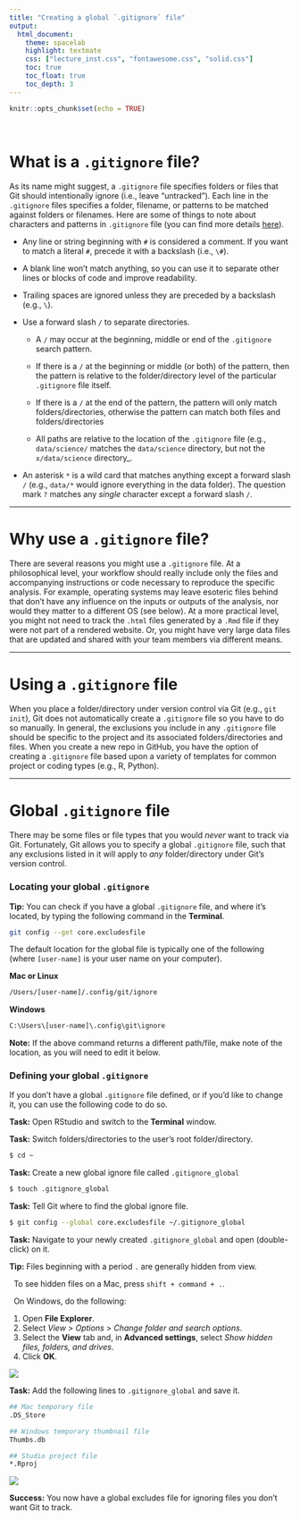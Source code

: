 ```yaml
---
title: "Creating a global `.gitignore` file"
output:
  html_document:
    theme: spacelab
    highlight: textmate
    css: ["lecture_inst.css", "fontawesome.css", "solid.css"]
    toc: true
    toc_float: true
    toc_depth: 3
---
```


```r
knitr::opts_chunk$set(echo = TRUE)
```

<br>

# What is a `.gitignore` file?

As its name might suggest, a `.gitignore` file specifies folders or files that Git should intentionally ignore (i.e., leave "untracked"). Each line in the `.gitignore` files specifies a folder, filename, or patterns to be matched against folders or filenames. Here are some of things to note about characters and patterns in `.gitignore` file (you can find more details [here](https://git-scm.com/docs/gitignore)).

* Any line or string beginning with `#` is considered a comment. If you want to match a literal `#`, precede it with a backslash (i.e., `\#`).

* A blank line won't match anything, so you can use it to separate other lines or blocks of code and improve readability.

* Trailing spaces are ignored unless they are preceded by a backslash (e.g., `\  `).

* Use a forward slash `/` to separate directories.

    - A `/` may occur at the beginning, middle or end of the `.gitignore` search pattern.

    - If there is a `/` at the beginning or middle (or both) of the pattern, then the pattern is relative to the folder/directory level of the particular `.gitignore` file itself.

    - If there is a `/` at the end of the pattern, the pattern will only match folders/directories, otherwise the pattern can match both files and folders/directories
    
    - All paths are relative to the location of the `.gitignore` file (e.g., `data/science/` matches the `data/science` directory, but not the `x/data/science` directory_.

* An asterisk `*` is a wild card that matches anything except a forward slash `/` (e.g., `data/*` would ignore everything in the data folder). The question mark `?` matches any _single_ character except a forward slash `/`.

***

# Why use a `.gitignore` file?

There are several reasons you might use a `.gitignore` file. At a philosophical level, your workflow should really include only the files and accompanying instructions or code necessary to reproduce the specific analysis. For example, operating systems may leave esoteric files behind that don't have any influence on the inputs or outputs of the analysis, nor would they matter to a different OS (see below). At a more practical level, you might not need to track the `.html` files generated by a `.Rmd` file if they were not part of a rendered website. Or, you might have very large data files that are updated and shared with your team members via different means.

***

# Using a `.gitignore` file

When you place a folder/directory under version control via Git (e.g., `git init`), Git does not automatically create a `.gitignore` file so you have to do so manually. In general, the exclusions you include in any `.gitignore` file should be specific to the project and its associated folders/directories and files. When you create a new repo in GitHub, you have the option of creating a `.gitignore` file based upon a variety of templates for common project or coding types (e.g., R, Python).

***

# Global `.gitignore` file

There may be some files or file types that you would _never_ want to track via Git. Fortunately, Git allows you to specify a global `.gitignore` file, such that any exclusions listed in it will apply to _any_ folder/directory under Git's version control.

### Locating your global `.gitignore`

<div class="boxy boxy-orange boxy-lightbulb">
**Tip:** You can check if you have a global `.gitignore` file, and where it's located, by typing the following command in the **Terminal**.
</div>

```sh
git config --get core.excludesfile
```

The default location for the global file is typically one of the following (where `[user-name]` is your user name on your computer).

**Mac or Linux**

```sh
/Users/[user-name]/.config/git/ignore
```

**Windows**

```sh
C:\Users\[user-name]\.config\git\ignore
```

<div class="boxy boxy-red boxy-exclamation">
**Note:** If the above command returns a different path/file, make note of the location, as you will need to edit it below.
</div>

### Defining your global `.gitignore`

If you don't have a global `.gitignore` file defined, or if you'd like to change it, you can use the following code to do so.

<div class="boxy boxy-blue boxy-clipboard-list">
**Task:** Open RStudio and switch to the **Terminal** window.
</div>

<div class="boxy boxy-blue boxy-clipboard-list">
**Task:** Switch folders/directories to the user's root folder/directory.
</div>

```sh
$ cd ~
```

<div class="boxy boxy-blue boxy-clipboard-list">
**Task:** Create a new global ignore file called `.gitignore_global`
</div>

```sh
$ touch .gitignore_global
```

<div class="boxy boxy-blue boxy-clipboard-list">
**Task:** Tell Git where to find the global ignore file.
</div>

```sh
$ git config --global core.excludesfile ~/.gitignore_global
```

<div class="boxy boxy-blue boxy-clipboard-list">
**Task:** Navigate to your newly created `.gitignore_global` and open (double-click) on it.
</div>

<div class="boxy boxy-orange boxy-lightbulb">
**Tip:** Files beginning with a period `.` are generally hidden from view. <br>

&nbsp; To see hidden files on a Mac, press `shift + command + .`. <br>

&nbsp; On Windows, do the following:
<ol>
  <li>Open **File Explorer**.</li>
  <li>Select _View_ > _Options_ > _Change folder and search options_.</li>
  <li>Select the **View** tab and, in **Advanced settings**, select _Show hidden files, folders, and drives_.</li>
  <li>Click **OK**.</li>
</ol>
</div>

![](images/global_gitignore_location.png)

<div class="boxy boxy-blue boxy-clipboard-list">
**Task:** Add the following lines to `.gitignore_global` and save it.
</div>

```sh
## Mac temporary file
.DS_Store

## Windows temporary thumbnail file
Thumbs.db

## Studio project file
*.Rproj
```

![](images/gitignore_global_edit.png)

<div class="boxy boxy-success boxy-check">
**Success:** You now have a global excludes file for ignoring files you don't want Git to track.
</div>



